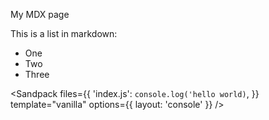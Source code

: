 My MDX page

This is a list in markdown:

- One
- Two
- Three

<Sandpack
  files={{
    'index.js': `console.log('hello world)`,
  }}
  template="vanilla"
  options={{ layout: 'console' }}
/>
